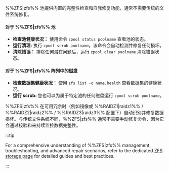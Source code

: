 %%ZFS|zfs%% 池提供内置的完整性检查和自我修复功能，通常不需要传统的文件系统修复。

<h4>对于 %%ZFS|zfs%% 池</h4>

- **检查池健康状况：** 使用命令 `zpool status poolname` 查看池的状态。
- **运行清理:** 执行 `zpool scrub poolname`。该命令会自动检测并修复任何损坏。
- **清除错误：** 排除任何潜在问题后，运行 `zpool clear poolname` 清除错误状态。

<h4>对于 %%ZFS|zfs%% 阵列中的磁盘</h4>

- **检查数据集健康状况：** 使用 `zfs list -o name,health` 查看数据集的健康状况。
- **运行 scrub:** 您也可以为属于特定池的任何磁盘运行 `zpool scrub poolname`。

%%ZFS|zfs%% 在可用冗余时（例如镜像或 %%RAIDZ1|raidz1%% / %%RAIDZ2|raidz2%% / %%RAIDZ3|raidz3%% 配置下）自动识别并修复数据损坏。与传统文件系统不同，%%ZFS|zfs%% 通常不需要手动修复命令，因为它会通过校验和来持续监控数据完整性。

:::tip

For a comprehensive understanding of %%ZFS|zfs%% management, troubleshooting, and advanced repair scenarios, refer to the dedicated [ZFS storage page](../../../advanced-configurations/optimize-storage/zfs-storage.mdx) for detailed guides and best practices.

:::
